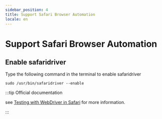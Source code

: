 ```yaml
---
sidebar_position: 4
title: Support Safari Browser Automation
locale: en
---
```


# Support Safari Browser Automation

## Enable safaridriver

Type the following command in the terminal to enable safaridriver

```shell
sudo /usr/bin/safaridriver --enable
```

:::tip Official documentation

see [Testing with WebDriver in Safari](https://developer.apple.com/documentation/webkit/testing_with_webdriver_in_safari#2957277) for more information.

:::
